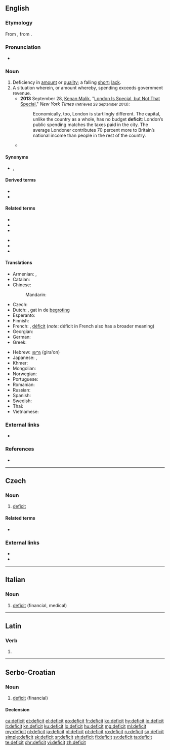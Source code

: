 {{also|déficit|dèficit}}
==English==

===Etymology===
{{PIE root|en|dʰeh₁}}
From {{der|en|fr|déficit}}, from {{der|en|la|dēficit}}.

===Pronunciation===
* {{a|UK}} {{IPA|/ˈdɛfɪsɪt/|lang=en}}

===Noun===
{{en-noun}}

# Deficiency in [[amount]] or [[quality]]; a falling [[short]]; [[lack]].
# A situation wherein, or amount whereby, spending exceeds government revenue.
#* '''2013''' September 28, [[w:Kenan Malik|Kenan Malik]], "[http://www.nytimes.com/2013/09/29/opinion/sunday/london-is-special-but-not-that-special.html?ref=opinion London Is Special, but Not That Special]," ''New York Times'' <small>(retrieved 28 September 2013)</small>:
#*: Economically, too, London is startlingly different. The capital, unlike the country as a whole, has no budget '''deficit''': London’s public spending matches the taxes paid in the city. The average Londoner contributes 70 percent more to Britain’s national income than people in the rest of the country.
#* {{quote-journal|work=Contra Costa Times|title=It's Time for a Reality Check on the Deficit|city=Contra Costa, CA|date=August 4, 1996|passage=But Wall Street, which has a case of '''deficit'''-attention disorder, is no longer focused on a balanced budget. "The bond market only worries about one thing at [a time.]}}

====Synonyms====
* {{l|en|fiscal deficit}}, {{l|en|shortfall}}

====Derived terms====
* {{l|en|fiscal deficit}}
* {{l|en|trade deficit}}

====Related terms====
{{rel-top}}
* {{l|en|defect}}
* {{l|en|defection}}
* {{l|en|defective}}
{{rel-mid}}
* {{l|en|defector}}
* {{l|en|deficiency}}
* {{l|en|deficient}}
{{rel-bottom}}

====Translations====
{{trans-see|deficiency}}

{{trans-top|situation wherein spending exceeds government revenue}}
* Armenian: {{t+|hy|դեֆիցիտ|sc=Armn}}, {{t+|hy|պակասորդ|sc=Armn}}
* Catalan: {{t+|ca|dèficit|m}}
* Chinese:
*: Mandarin: {{t+|cmn|赤字|tr=chìzì|sc=Hani}}
* Czech: {{t|cs|deficit|m}}
* Dutch: {{t+|nl|tekort}}, gat {{g|n}} in de [[begroting]] {{g|f}}
* Esperanto: {{t-needed|eo}}
* Finnish: {{t+|fi|vaje}}
* French: {{t|fr|déficit budgétaire}}, [[déficit]] (''note'': déficit in French also has a broader meaning)
* Georgian: {{t-needed|ka}}
* German: {{t+|de|Defizit|n}}
* Greek: {{t+|el|έλλειμμα|n}}
{{trans-mid}}
* Hebrew: [[גרעון]] (gira'on) {{g|m}}
* Japanese: {{t+|ja|赤字|tr=[[あかじ]], akaji}}, {{t+|ja|欠損|tr=[[けっそん]], kesson}}
* Khmer: {{t-needed|km}}
* Mongolian: {{t-needed|mn}}
* Norwegian: {{t|no|underskudd}}
* Portuguese: {{t+|pt|déficit}}
* Romanian: {{t+|ro|deficit|n}}
* Russian: {{t+|ru|дефици́т|m}}
* Spanish: {{t+|es|déficit}}
* Swedish: {{t+|sv|underskott}}
* Thai: {{t-needed|th}}
* Vietnamese: {{t-needed|vi}}
{{trans-bottom}}

===External links===
* {{projectlink|wikipedia}}

===References===
* {{R:Webster 1913}}

----

==Czech==

===Noun===
{{cs-noun|g=m}}

# [[#English|deficit]]

====Related terms====
* {{l|cs|defekt|g=m}}

===External links===
* {{R:PSJC}}
* {{R:SSJC}}

----

==Italian==

===Noun===
{{head|it|noun|g=m|invariable}}

# [[#English|deficit]] (financial, medical)

----

==Latin==

===Verb===
{{la-verb-form|dēficit}}

# {{inflection of|deficiō||3|s|pres|actv|indc|lang=la}}

----

==Serbo-Croatian==

===Noun===
{{sh-noun|g=m|head=dȅficit}}

# [[#English|deficit]] (financial)

====Declension====
{{sh-decl-noun
|deficit|deficiti
|deficita|deficita
|deficitu|deficitima
|deficit|deficite
|deficite|deficiti
|deficitu|deficitima
|deficitom|deficitima
}}

[[ca:deficit]]
[[et:deficit]]
[[el:deficit]]
[[eo:deficit]]
[[fr:deficit]]
[[ko:deficit]]
[[hy:deficit]]
[[io:deficit]]
[[it:deficit]]
[[kn:deficit]]
[[ku:deficit]]
[[lo:deficit]]
[[hu:deficit]]
[[mg:deficit]]
[[ml:deficit]]
[[my:deficit]]
[[nl:deficit]]
[[ja:deficit]]
[[pl:deficit]]
[[pt:deficit]]
[[ro:deficit]]
[[ru:deficit]]
[[sq:deficit]]
[[simple:deficit]]
[[sk:deficit]]
[[sr:deficit]]
[[sh:deficit]]
[[fi:deficit]]
[[sv:deficit]]
[[ta:deficit]]
[[te:deficit]]
[[chr:deficit]]
[[vi:deficit]]
[[zh:deficit]]